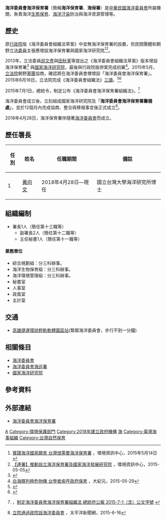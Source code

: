 {{中華民國政府部門基礎資訊
|部門名稱       = 海洋委員會海洋保育署
|外文名稱       = Ocean Conservation Administration, OAC<br>
|外文語言       = 英語
|部門標誌       = File:ROC Ocean Affairs Council Logo.png
|部門標誌名稱   = 海洋委員會會徽
|代表圖像       = 
|代表圖像名稱   = 
|首長職銜       = 署長 
|首長姓名       = 黃向文 <ref>{{Cite news
|url= http://news.ltn.com.tw/news/politics/breakingnews/2409756
|title= 海委會今揭牌 業務移交卻無具體時間表，自由時報，2018-4-28
|accessdate= 2018-04-28
|archive-date= 2018-04-29
|archive-url= https://web.archive.org/web/20180429024804/http://news.ltn.com.tw/news/politics/breakingnews/2409756
|dead-url= no
}}</ref>
|副首長職銜     = 副署長
|副首長姓名     = 吳龍靜 
|副首長姓名二   = 宋欣真 
|秘書長職銜     = 主任秘書
|秘書長姓名     =林天賞 
|任命者姓名     = 海洋委員會主任委員
|成立日期       = 2018年4月28日
|機關類型       = [[中華民國中央行政機關|中央三級行政機關]]
|所屬部門       = [[海洋委員會|海洋委員會]]
|組織編制       = 
|附屬機關       = 
|授權法源       = [[s:海洋委員會組織法|海洋委員會組織法]]、[[s:海洋委員會海洋保育署組織法|海洋委員會海洋保育署組織法]]
|員額任期       = 
|員額           =編制員額103人（預算員額85人） 
|年度預算額     = 
|地址           = 806-61[[高雄市|高雄市]][[前鎮區|前鎮區]][[成功二路|成功二路]]25號7樓
|網站           = https://www.oca.gov.tw
|備註           = 
}}

'''海洋委員會海洋保育署'''（簡稱'''海洋保育署'''、'''海保署'''）是[[中華民國海洋委員會|中華民國海洋委員會]]所屬機關，負責海洋[[生態保育|生態保育]]、[[海洋汙染|海洋汙染]]防治與海洋資源管理等。

==歷史==
原[[行政院|行政院]]版《海洋委員會組織法草案》中並無海洋保育署的設置，但民間團體和朝野[[立法委員|立法委員]]主張應增設海洋保育署與國家海洋研究院<ref>[http://e-info.org.tw/node/107446 實踐海洋國家願景 台灣很需要海洋保育署] {{Wayback|url=http://e-info.org.tw/node/107446 |date=20160305003728 }}，環境資訊中心，2015年5月14日</ref><ref>[http://e-info.org.tw/node/107194 【連署】推動設立海洋保育署及國家海洋發展研究院] {{Wayback|url=http://e-info.org.tw/node/107194 |date=20160305045807 }}，環境資訊中心，2015-05-05</ref>。

2013年，立法委員[[邱文彥|邱文彥]]與[[田秋堇|田秋堇]]等提出之《海洋委員會組織法草案》版本增設海洋保育署<ref>{{cite web|title=立法委員邱文彥等提案海洋委員會海洋保育署組織法草案|url=http://lis.ly.gov.tw/lgcgi/ttspage3?30@/disk1/lydb103/lgmeet/ttsdb/lgmeet@20059@08041601:383-386|date=2015-07-08|accessdate=2020-09-13|archive-date=2020-05-01|archive-url=https://web.archive.org/web/20200501104354/https://lis.ly.gov.tw/lgcgi/ttspage3?30%40%2Fdisk1%2Flydb103%2Flgmeet%2Fttsdb%2Flgmeet%4020059%4008041601%3A383-386|dead-url=no}}</ref> 與[[國家海洋研究院|國家海洋研究院]]，最後與行政院版併案完成初審<ref>[http://www.epochtimes.com/b5/15/5/29/n4445975.htm 白海豚列極危物種 台學者疾呼政府保育] {{Wayback|url=http://www.epochtimes.com/b5/15/5/29/n4445975.htm |date=20150924050858 }}，大紀元，2015-05-29</ref>。2015年5月，[[立法院|立法院]]朝野[[黨團|黨團]]協商，確認將在海洋委員會裡增設「海洋委員會海洋保育署」。2015年6月16日，立法院完成《海洋委員會組織法》[[三讀|三讀]]。<ref>{{cite web|title=立法院公報 2015-06-16 海洋委員會相關組織法三讀通過|url=http://lci.ly.gov.tw/LyLCEW/communique1/final/pdf/104/54/LCIDC01_1045412_00039.pdf|date=2015-06-29|accessdate=2015-07-08|archive-date=2016-03-04|archive-url=https://web.archive.org/web/20160304133152/http://lci.ly.gov.tw/LyLCEW/communique1/final/pdf/104/54/LCIDC01_1045412_00039.pdf|dead-url=no}}</ref><ref>{{cite web|title=邱文彥 2015-06-16 海洋委員會組織四法三讀感言|url=https://www.youtube.com/watch?v=caYwTxu_SrA|date=2015-07-08|access-date=2015-07-08|archive-date=2020-05-01|archive-url=https://web.archive.org/web/20200501104410/https://www.youtube.com/watch?v=caYwTxu_SrA|dead-url=no}}</ref>

2015年7月1日，總統令，制定公布《海洋委員會海洋保育署組織法》。<ref>{{cite news|title=總統府公報7200號|url=http://lis.ly.gov.tw/lgcgi/ttspdf2?7200:32-33|date=2015-07-08|accessdate=2015-07-08|archive-date=2018-07-15|archive-url=https://web.archive.org/web/20180715123519/https://lis.ly.gov.tw/lgcgi/ttspdf2?7200:32-33|dead-url=no}}，[http://www.president.gov.tw/PORTALS/0/BULLETINS/PAPER/PDF/7200-6.PDF 制定海洋委員會海洋保育署組織法 總統府公報 2015-7-1（含）公文字號] {{Wayback|url=http://www.president.gov.tw/PORTALS/0/BULLETINS/PAPER/PDF/7200-6.PDF |date=20150701124544 }}</ref>

海洋委員會成立後，立刻組成國家海洋研究院及「'''海洋委員會海洋保育署籌備處'''」，並於12個月內完成協商、整合與移撥事宜後正式成立<ref>[http://www.pacificnews.com.tw/shownews_1.php?postnewsid=8&titleid=72853 立院通過政院設海洋委員會] {{webarchive|url=https://web.archive.org/web/20150705165819/http://www.pacificnews.com.tw/shownews_1.php?postnewsid=8&titleid=72853 |date=2015-07-05 }}，太平洋新聞網，2015-6-16</ref>。

2018年4月28日，海洋保育署伴隨著[[中華民國海洋委員會|海洋委員會]]而成立。

==歷任署長==
{| class="wikitable"
!任別
!姓名
!任職期間
!備註
|-
|1
|[[黃向文|黃向文]]
|2018年4月28日—現任
|國立台灣大學海洋研究所博士
|}

==組織編制==
*署長1人（簡任第十三職等）
**副署長2人（簡任第十二職等）
**主任秘書1人（簡任第十一職等）

==== 業務單位 ====
*綜合規劃組：分三科辦事。
*海洋生物保育組：分三科辦事。
*海洋環境管理組：分三科辦事。
*秘書室
*人事室
*政風室
*主計室

== 交通 ==
*[[高雄捷運|高雄捷運]][[環狀輕軌|環狀輕軌]][[軟體園區站|軟體園區站]](緊鄰海洋委員會，步行不到一分鐘)

==相關條目==
*[[海洋委員會|海洋委員會]]
*[[海洋委員會海巡署|海洋委員會海巡署]]
*[[國家海洋研究院|國家海洋研究院]]

==參考資料==
{{Reflist|2}}

==外部連結==
{{Wikisource|海洋委員會海洋保育署組織法}}
*[https://www.oca.gov.tw/ch/index.jsp 海洋委員會海洋保育署] {{Wayback|url=https://www.oca.gov.tw/ch/index.jsp |date=20210116021218 }}

{{中華民國海洋委員會所屬機關}}
{{高雄多功能經貿園區}}

[[Category:中華民國海洋委員會|A]]
[[Category:環境保護部門|Category:環境保護部門]]
[[Category:2018年建立政府機構|Category:2018年建立政府機構]]
[[Category:高雄市前鎮區的政府機關|海]]
[[Category:臺灣海事組織|Category:臺灣海事組織]]
[[Category:台灣自然保育|Category:台灣自然保育]]